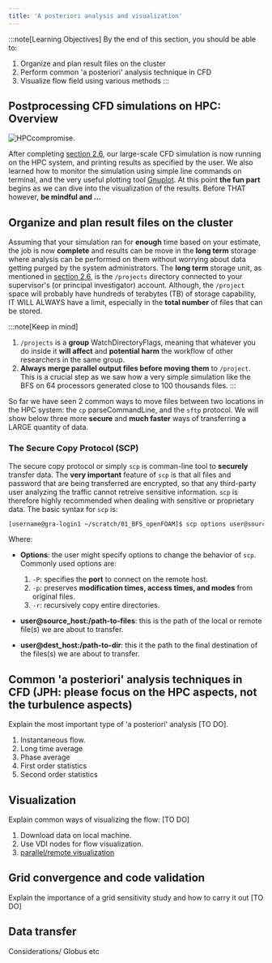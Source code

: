 ```yaml
---
title: 'A posteriori analysis and visualization'
---
```


:::note[Learning Objectives]
By the end of this section, you should be able to:
1. Organize and plan result files on the cluster
2. Perform common 'a posteriori' analysis technique in CFD
3. Visualize flow field using various methods
:::

## Postprocessing CFD simulations on HPC: Overview
![HPCcompromise.](../../../assets/figs_section2/ARC4CFD_workflow_POSTPROC.png "Process simulations of the CFD simulation")

After completing [section 2.6](https://arc4cfd.github.io/section2/part6/), our large-scale CFD simulation is now running on the HPC system, and printing results as specified by the user. We also learned how to monitor the simulation using simple line commands on terminal, and the very useful plotting tool [Gnuplot](http://www.gnuplot.info/). At this point **the fun part** begins as we can dive into the visualization of the results. Before THAT however, **be mindful and ...**


## Organize and plan result files on the cluster
Assuming that your simulation ran for **enough** time based on your estimate, the job is now **complete** and results can be move in the **long term** storage where analysis can be performed on them without worrying about data getting purged by the system administrators. The **long term** storage unit, as mentioned in [section 2.6](http://localhost:4321/section2/part6), is the `/projects` directory connected to your supervisor's (or principal investigator) account. Although, the `/project` space will probably have hundreds of terabytes (TB) of storage capability, IT WILL ALWAYS have a limit, especially in the **total number** of files that can be stored. 

:::note[Keep in mind]
1. `/projects` is a **group** WatchDirectoryFlags, meaning that whatever you do inside it **will affect** and **potential harm** the workflow of other researchers in the same group.
2. **Always merge parallel output files before moving them** to `/project`. This is a crucial step as we saw how a very simple simulation like the BFS on 64 processors generated close to 100 thousands files. 
:::

So far we have seen 2 common ways to move files between two locations in the HPC system: the `cp` parseCommandLine, and the `sftp` protocol. We will show below three more **secure** and **much faster** ways of transferring a LARGE quantity of data.

### The Secure Copy Protocol (SCP)
The secure copy protocol or simply `scp` is comman-line tool to **securely** transfer data. The **very important** feature of `scp` is that all files and password that are being transferred are encrypted, so that any third-party user analyzing the traffic cannot retreive sensitive information. `scp` is therefore highly recommended when dealing with sensitive or proprietary data. The basic syntax for `scp` is:
```bash
[username@gra-login1 ~/scratch/01_BFS_openFOAM]$ scp options user@source_host:/path-to-files user@dest_host:/path-to-dir
```
Where:
- **Options**: the user might specify options to change the behavior of `scp`. Commonly used options are:
    1. `-P`: specifies the **port** to connect on the remote host.
    2. `-p`: preserves **modification times, access times, and modes** from original files.
    3. `-r`: recursively copy entire directories.

- **user@source_host:/path-to-files**: this is the path of the local or remote file(s) we are about to transfer. 
- **user@dest_host:/path-to-dir**: this it the path to the final destination of the files(s) we are about to transfer.


## Common 'a posteriori' analysis techniques in CFD (JPH: please focus on the HPC aspects, not the turbulence aspects)
Explain the most important type of 'a posteriori' analysis [TO DO]. 
1. Instantaneous flow.
2. Long time average
3. Phase average
4. First order statistics
5. Second order statistics

## Visualization
Explain common ways of visualizing the flow: [TO DO]
1. Download data on local machine.
3. Use VDI nodes for flow visualization.
2. [parallel/remote  visualization](https://docs.scinet.utoronto.ca/index.php/Visualization)

## Grid convergence and code validation 
Explain the importance of a grid sensitivity study and how to carry it out [TO DO]

## Data transfer
Considerations/ Globus etc
